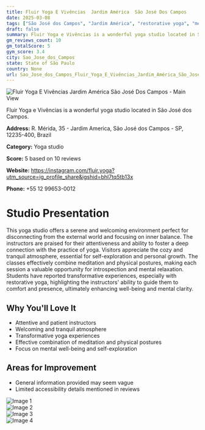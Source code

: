 ```yaml
---
title: Fluir Yoga E Vivências  Jardim América  São José Dos Campos
date: 2025-03-08
tags: ["São José dos Campos", "Jardim América", "restorative yoga", "meditation", "welcoming atmosphere", "tranquility", "Sao Jose dos Campos"]  
draft: false
summary: Fluir Yoga e Vivências is a wonderful yoga studio located in São José dos Campos.
gm_reviews_count: 10
gm_totalScore: 5
gym_score: 3.4
city: Sao_Jose_dos_Campos
state: State of São Paulo
country: None
url: Sao_Jose_dos_Campos_Fluir_Yoga_E_Vivências_Jardim_América_São_José_Dos_Campos
---
```


<div className="aspect-[16/9] relative my-8">
  <img 
    src="https://lh5.googleusercontent.com/p/AF1QipM6BcAgQ_rJhTAMS6325xH4SQ7oWcHhUxkILAg3=w1920-h1080-k-no"
    alt="Fluir Yoga E Vivências  Jardim América  São José Dos Campos - Main View"
    className="object-cover absolute inset-0 w-full h-full rounded-lg"
  />
</div>

Fluir Yoga e Vivências is a wonderful yoga studio located in São José dos Campos.

**Address:** R. Mérida, 35 - Jardim America, São José dos Campos - SP, 12235-400, Brazil

**Category:** Yoga studio

**Score:** 5 based on 10 reviews

**Website:** https://instagram.com/fluir.yoga?utm_source=ig_profile_share&igshid=bhl7tq5tb13x

**Phone:** +55 12 99653-0012

# Studio Presentation

This yoga studio offers a serene and welcoming environment perfect for disconnecting from the external world and focusing on inner balance. The instructors are praised for their attentiveness and ability to foster a deep connection with the practice of yoga. Visitors appreciate the cozy and tranquil atmosphere, essential for self-exploration and personal growth. The classes effectively combine meditation and physical postures, making each session a valuable opportunity for introspection and mental relaxation. Students have reported transformative experiences, especially with restorative yoga, highlighting the instructors' ability to guide them to comfort and presence, ultimately enhancing well-being and mental clarity.

## Why You'll Love It

- Attentive and patient instructors
- Welcoming and tranquil atmosphere
- Transformative yoga experiences
- Effective combination of meditation and physical postures
- Focus on mental well-being and self-exploration

## Areas for Improvement

- General information provided may seem vague
- Limited accessibility details mentioned in reviews

<div className="grid grid-cols-1 xl:grid-cols-2 gap-4 my-8">
<div className="aspect-[4/3] relative"><img src="https://lh5.googleusercontent.com/p/AF1QipOtaSH8do7dMYMFbMsDLkHMU7hi7XleXBgwc_Hr=w1920-h1080-k-no" alt="Image 1" className="object-cover absolute inset-0 w-full h-full rounded-lg" /></div>
<div className="aspect-[4/3] relative"><img src="https://lh5.googleusercontent.com/p/AF1QipNELOFMXj0bJTn8lcDOeMoqrIGYOnuattvGrJhL=w1920-h1080-k-no" alt="Image 2" className="object-cover absolute inset-0 w-full h-full rounded-lg" /></div>
<div className="aspect-[4/3] relative"><img src="https://lh5.googleusercontent.com/p/AF1QipMESbog1PuZi8x-opzRMi1Ihu2YvT-fhjILpg32=w1920-h1080-k-no" alt="Image 3" className="object-cover absolute inset-0 w-full h-full rounded-lg" /></div>
<div className="aspect-[4/3] relative"><img src="https://lh5.googleusercontent.com/p/AF1QipMUhiIdf6nktjb_oQ0BrvBckAUWm9bQmjC__TH8=w1920-h1080-k-no" alt="Image 4" className="object-cover absolute inset-0 w-full h-full rounded-lg" /></div>
</div>
